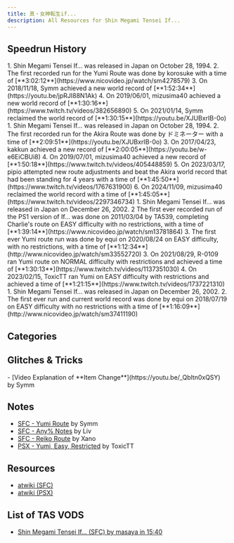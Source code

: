 ```yaml
---
title: 真・女神転生if...
description: All Resources for Shin Megami Tensei If...
---
```



<DocsHero 
    content="Shin Megami Tensei If... is the third entry in the Shin Megami Tensei series, developed with an extension of the SMT2 engine and is considered by fans the predecessor to the Persona series due to its school setting and the ability to choose a human partner which leads to a different ending."
    srcUrl={cover}
    alt="Shin Megami Tensei If... Cover"
/>

<LinkCard title="ランキング" href="https://www.speedrun.com/smtif" description="投稿されたRTA動画を観るようにSpeedrun.comへ"/>

## Speedrun History

<Tabs>
    <TabItem label="SNES - Yumi">
        <Steps>
            1. Shin Megami Tensei If... was released in Japan on October 28, 1994.
            2. The first recorded run for the Yumi Route was done by korosuke with a time of [**3:02:12**](https://www.nicovideo.jp/watch/sm4278579)
            3. On 2018/11/18, Symm achieved a new world record of [**1:52:34**](https://youtu.be/jpRJI88N1Ak)
            4. On 2019/06/01, mizusima40 achieved a new world record of [**1:30:16**](https://www.twitch.tv/videos/382656890)
            5. On 2021/01/14, Symm reclaimed the world record of [**1:30:15**](https://youtu.be/XJUBxrIB-0o)
        </Steps>
    </TabItem>
    <TabItem label="SNES - Akira">
        <Steps>
            1. Shin Megami Tensei If... was released in Japan on October 28, 1994.
            2. The first recorded run for the Akira Route was done by ドミネーター with a time of [**2:09:51**](https://youtu.be/XJUBxrIB-0o)
            3. On 2017/04/23, kakkun achieved a new record of [**2:00:05**](https://youtu.be/w-e6EiCBUi8)
            4. On 2019/07/01, mizusima40 achieved a new record of [**1:50:18**](https://www.twitch.tv/videos/405448859)
            5. On 2023/03/17, pipio attempted new route adjustments and beat the Akira world record that had been standing for 4 years with a time of [**1:45:50**](https://www.twitch.tv/videos/1767631900)
            6. On 2024/11/09, mizusima40 reclaimed the world record with a time of [**1:45:05**](https://www.twitch.tv/videos/2297346734)
        </Steps>
    </TabItem>
    <TabItem label="PS1 - Yumi">
        <Steps>
            1. Shin Megami Tensei If... was released in Japan on December 26, 2002.
            2  The first ever recorded run of the PS1 version of If... was done on 2011/03/04 by TA539, completing Charlie's route on EASY difficulty with no restrictions, with a time of [**1:39:14**](https://www.nicovideo.jp/watch/sm13781864)
            3. The first ever Yumi route run was done by equi on 2020/08/24 on EASY difficulty, with no restrictions, with a time of [**1:12:34**](http://www.nicovideo.jp/watch/sm33552720)
            3. On 2021/08/29, R-0109 ran Yumi route on NORMAL difficulty with restrictions and achieved a time of [**1:30:13**](https://www.twitch.tv/videos/1137351030)
            4. On 2023/02/15, ToxicTT ran Yumi on EASY difficulty with restrictions and achieved a time of [**1:21:15**](https://www.twitch.tv/videos/1737221310)
        </Steps>
    </TabItem>
    <TabItem label="PS1 - Akira">
        <Steps>
            1. Shin Megami Tensei If... was released in Japan on December 26, 2002.
            2. The first ever run and current world record was done by equi on 2018/07/19 on EASY difficulty with no restrictions with a time of [**1:16:09**](http://www.nicovideo.jp/watch/sm37411190)
        </Steps>
    </TabItem>
</Tabs>

## Categories

<CardGrid>
    <Card title="Yumi Route"></Card>
    <Card title="Reiko Route"></Card>
    <Card title="Charlie Route"></Card>
    <Card title="Akira Route"></Card>
    <Card title="All Partner"></Card>
    <Card title="Any%/Major Glitch"></Card>
</CardGrid>

## Glitches & Tricks
<Tabs>
    <TabItem label="SNES">
        - [Video Explanation of **Item Change**](https://youtu.be/_Qbltn0xQSY) by Symm
    </TabItem>
</Tabs>

## Notes
- [SFC - Yumi Route](https://docs.google.com/document/d/1L65JojSDJbEiVVBQ-FSBxCJw0uMcRcVbv6jdEgUpGrE/edit) by Symm
- [SFC - Any% Notes](https://docs.google.com/document/d/1CbioFKZGBdRYKP7O6mt7lJsCZt7TyXhzPdGMviKx_xM/edit) by Liv
- [SFC - Reiko Route](https://docs.google.com/document/d/1YpvgPHW_SpYpdvCj0CuOLuvmd4NqzXKR2NsSVXevTpk/edit) by Xano
- [PSX - Yumi, Easy, Restricted](https://docs.google.com/document/d/19GLRO2Fk64HxYN07SOGizfyd5l7uZNiVjtObR--hO74/edit) by ToxicTT

## Resources
- [atwiki (SFC)](https://w.atwiki.jp/shinmegamitenseiif/pages/16.html)
- [atwiki (PSX)](https://w.atwiki.jp/shinmegamitenseiif/pages/264.html)

## List of TAS VODS
- [Shin Megami Tensei If... (SFC) by masaya in 15:40](https://youtu.be/0apYerUf2Bg?si=vJSlI1Qk4LG29WTI)
